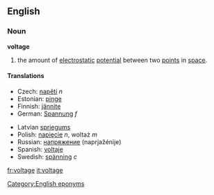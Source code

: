 ==English==
===Noun===
'''voltage'''

#{{Physics}} the amount of [[electrostatic]] [[potential]] between two [[point]]s in [[space]].

====Translations====
{{top}}
*Czech: [[napětí]] ''n''
*Estonian: [[pinge]]
*Finnish: [[jännite]]
*German: [[Spannung]] ''f''
{{mid}}
*Latvian [[spriegums]] {{m}}
*Polish: [[napięcie]] ''n'', woltaż ''m''
*Russian: [[напряжение]] (naprjažénije) {{n}}
*Spanish: [[voltaje]] {{m}}
*Swedish: [[spänning]] ''c''
{{bottom}}

[[Category:English eponyms]]
[[fr:voltage]]
[[it:voltage]]